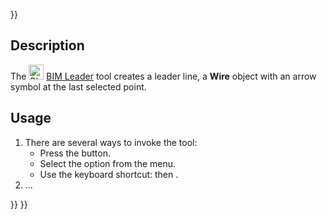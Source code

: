 <languages/>
{{UnfinishedDocu{{#translation:}}}}
<translate>

<!--T:1-->
{{Docnav
|[[BIM_DimensionVertical|DimensionVertical]]
|[[Arch_Axis|Axis]]
|[[BIM_Workbench|BIM]]
|IconL=BIM_DimensionVertical.svg
|IconR=Arch_Axis.svg
|IconC=Workbench_BIM.svg
}}

<!--T:2-->
{{GuiCommand
|Name=BIM Leader
|MenuLocation=Annotation → Leader
|Workbenches=[[BIM_Workbench|BIM]]
|Shortcut={{KEY|L}} {{KEY|E}}
|Version=1.0
|SeeAlso=
}}

== Description == <!--T:3-->

<!--T:4-->
The [[Image:BIM_Leader.svg|24px]] [[BIM_Leader|BIM Leader]] tool creates a leader line, a '''Wire''' object with an arrow symbol at the last selected point.

==Usage== <!--T:5-->

<!--T:6-->
# There are several ways to invoke the tool:
#* Press the {{Button|[[Image:BIM_Leader.svg|16px]] [[BIM_Leader|Leader]]}} button.
#* Select the {{MenuCommand|Annotation → [[Image:BIM_Leader.svg|16px]] Leader}} option from the menu.
#* Use the keyboard shortcut: {{KEY|L}} then {{KEY|E}}.
# ...


<!--T:7-->
{{Docnav
|[[BIM_DimensionVertical|DimensionVertical]]
|[[Arch_Axis|Axis]]
|[[BIM_Workbench|BIM]]
|IconL=BIM_DimensionVertical.svg
|IconR=Arch_Axis.svg
|IconC=Workbench_BIM.svg
}}

</translate>
{{BIM_Tools_navi{{#translation:}}}}
{{Userdocnavi{{#translation:}}}}